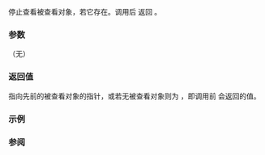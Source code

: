 {{cpp/experimental/observer_ptr/title|release}}
{{cpp/experimental/lib extensions 2/observer_ptr/navbar}}

{{ddcl | since=libfund_ts_2 | 1=
constexpr element_type* release() noexcept;
}}

停止查看被查看对象，若它存在。调用后 {{lc|get()}} 返回 {{c|nullptr}}。

===参数===
（无）

===返回值===
指向先前的被查看对象的指针，或若无被查看对象则为 {{c|nullptr}}，即调用前 {{lc|get()}} 会返回的值。

===示例===
{{example |
 | code=
 | output=
}}

===参阅===
{{dsc begin}}
{{dsc inc | cpp/experimental/observer_ptr/dsc get}}
{{dsc inc | cpp/experimental/observer_ptr/dsc reset}}
{{dsc end}}

{{langlinks|en}}